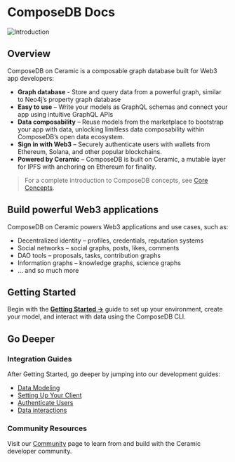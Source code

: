 # ComposeDB Docs
![Introduction](/img/intro-dataverse.png)

## Overview
ComposeDB on Ceramic is a composable graph database built for Web3 app developers:

-  **Graph database** - Store and query data from a powerful graph, similar to Neo4j’s property graph database
-  **Easy to use** – Write your models as GraphQL schemas and connect your app using intuitive GraphQL APIs
-  **Data composability** – Reuse models from the marketplace to bootstrap your app with data, unlocking limitless data composability within ComposeDB’s open data ecosystem.
-  **Sign in with Web3** – Securely authenticate users with wallets from Ethereum, Solana, and other popular blockchains.
-  **Powered by Ceramic** – ComposeDB is built on Ceramic, a mutable layer for IPFS with anchoring on Ethereum for finality.

> For a complete introduction to ComposeDB concepts, see [Core Concepts](./core-concepts).

## Build powerful Web3 applications
ComposeDB on Ceramic powers Web3 applications and use cases, such as:

- Decentralized identity – profiles, credentials, reputation systems
- Social networks – social graphs, posts, likes, comments
- DAO tools – proposals, tasks, contribution graphs
- Information graphs – knowledge graphs, science graphs
- … and so much more



## Getting Started
Begin with the [**Getting Started →**](./getting-started.mdx) guide to set up your environment, create your model, and interact with data using the ComposeDB CLI.
  

## Go Deeper
### Integration Guides
After Getting Started, go deeper by jumping into our development guides:

- [Data Modeling](./guides/data-modeling/data-modeling.mdx/)
- [Setting Up Your Client](./guides/composedb-client/composedb-client.mdx)
- [Authenticate Users](./guides/composedb-client/authenticate-users.mdx)
- [Data interactions](./guides/data-interactions/data-interactions.mdx)
<!-- Server Config-->

  
### Community Resources
Visit our [Community](./community.mdx) page to learn from and build with the Ceramic developer community.
